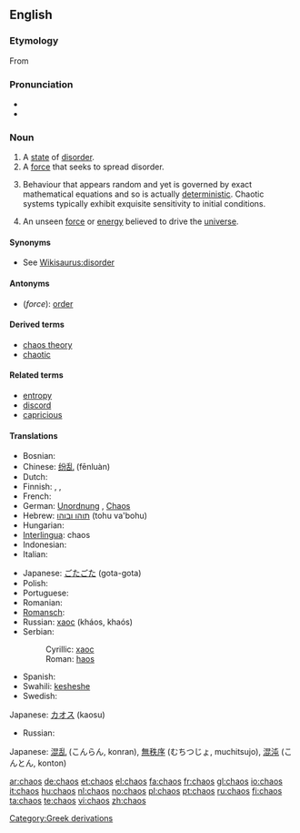 ==English==
{{wikipedia|mul=Chaos (amoeba)}}
===Etymology===
From {{etyl|grc|en}} {{term|χάος||tr=chaos|lang=grc|vast chasm, void}}

===Pronunciation===
* {{IPA|/keɪɒs/}}
* {{audio|en-us-chaos.ogg|Audio (US)}}

===Noun===
{{en-noun|es}}

# A [[state]] of [[disorder]].
# A [[force]] that seeks to spread disorder.
# {{mathematics}} Behaviour that appears random and yet is governed by exact mathematical equations and so is actually [[deterministic]]. Chaotic systems typically exhibit exquisite sensitivity to initial conditions.
# An unseen [[force]] or [[energy]] believed to drive the [[universe]].

====Synonyms====
* See [[Wikisaurus:disorder]]

====Antonyms====
* (''force''): [[order]]

====Derived terms====
* [[chaos theory]]
* [[chaotic]]

====Related terms====
* [[entropy]]
* [[discord]]
* [[capricious]]

====Translations====
{{trans-top|state of disorder}}
* Bosnian: {{t-|bs|haos|m}}
* Chinese: [[纷乱]] (fēnluàn)
* Dutch: {{t+|nl|chaos|m}}
* Finnish: {{t-|fi|kaaos}}, {{t-|fi|epäjärjestys}}, {{t-|fi|sekasorto}}
* French: {{t+|fr|chaos|m}}
* German: [[Unordnung]] {{f}}, [[Chaos]] {{n}}
* Hebrew: [[תוהו ובוהו]] (tohu va'bohu)
* Hungarian: {{t+|hu|káosz}}
* [[Interlingua]]: chaos
* Indonesian: {{t+|id|kekacauan|xs=Indonesian}}
* Italian: {{t+|it|caos|m}}
{{trans-mid}}
* Japanese: [[ごたごた]] (gota-gota)
* Polish: {{t+|pl|chaos|m}}
* Portuguese: {{t+|pt|caos|m}}
* Romanian: {{t-|ro|haos|n}}
* [[Romansch]]: {{t-|rm|caos|m|xs=Romansch}}
* Russian: [[хаос]] (kháos, khaós) {{m}}
* Serbian:
*: Cyrillic: [[хаос#Serbian|хаос]] {{m}}
*: Roman: [[haos#Serbian|haos]] {{m}}
* Spanish: {{t+|es|caos}}
* Swahili: [[kesheshe]]
* Swedish: {{t+|sv|kaos|n}}
{{trans-bottom}}

{{trans-top|force that seeks to spread disorder}}
Japanese: [[カオス]] (kaosu)
{{trans-mid}}
* Russian: {{t+|ru|хаос|m|tr=kháos|sc=Cyrl}}
{{trans-bottom}}

{{trans-top|mathematical uncertainty}}
{{trans-mid}}
Japanese: [[混乱]] (こんらん, konran), [[無秩序]] (むちつじょ, muchitsujo), [[混沌]] (こんとん, konton)
{{trans-bottom}}

[[Category:Greek derivations]]

[[ar:chaos]]
[[de:chaos]]
[[et:chaos]]
[[el:chaos]]
[[fa:chaos]]
[[fr:chaos]]
[[gl:chaos]]
[[io:chaos]]
[[it:chaos]]
[[hu:chaos]]
[[nl:chaos]]
[[no:chaos]]
[[pl:chaos]]
[[pt:chaos]]
[[ru:chaos]]
[[fi:chaos]]
[[ta:chaos]]
[[te:chaos]]
[[vi:chaos]]
[[zh:chaos]]